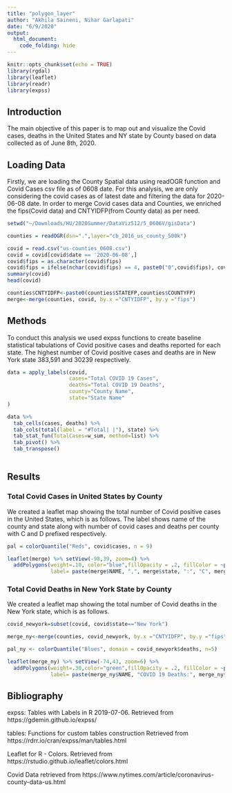 ```yaml
---
title: "polygon_layer"
author: "Akhila Saineni, Nihar Garlapati"
date: "6/9/2020"
output: 
  html_document:
    code_folding: hide
---
```


```r
knitr::opts_chunk$set(echo = TRUE)
library(rgdal)
library(leaflet)
library(readr)
library(expss)
```

## Introduction
The main objective of this paper is to map out and visualize the Covid cases, deaths in the United States and NY state by County based on data collected as of June 8th, 2020. 

## Loading Data
Firstly, we are loading the County Spatial data using readOGR function and Covid Cases csv file as of 0608 date. For this analysis, we are only considering the covid cases as of latest date and filtering the data for 2020-06-08 date. In order to merge Covid cases data and Counties, we enriched the fips(Covid data) and CNTYIDFP(from County data) as per need.

```r
setwd("~/Downloads/HU/2020Summer/DataViz512/5_0606V/gisData")

counties = readOGR(dsn=".",layer="cb_2016_us_county_500k")

covid = read.csv("us-counties_0608.csv")
covid = covid[covid$date == '2020-06-08',]
covid$fips = as.character(covid$fips)
covid$fips = ifelse(nchar(covid$fips) == 4, paste0("0",covid$fips), covid$fips)
summary(covid)
head(covid)

counties$CNTYIDFP<-paste0(counties$STATEFP,counties$COUNTYFP)
merge<-merge(counties, covid, by.x ="CNTYIDFP", by.y ="fips")

```

## Methods
To conduct this analysis we used expss functions to create baseline statistical tabulations of Covid positive cases and deaths reported for each state. The highest number of Covid positive cases and deaths are in New York state 383,591 and 30239 respectively.

```r
data = apply_labels(covid,
                    cases="Total COVID 19 Cases",
                    deaths="Total COVID 19 Deaths", 
                    county="County Name",
                    state="State Name"
)

data %>%
  tab_cells(cases, deaths) %>% 
  tab_cols(total(label = "#Total| |"), state) %>%
  tab_stat_fun(TotalCases=w_sum, method=list) %>%
  tab_pivot() %>%
  tab_transpose()
  
```

## Results

### Total Covid Cases in United States by County
We created a leaflet map showing the total number of Covid positive cases in the United States, which is as follows. The label shows name of the county and state along with number of covid cases and deaths per county with C and D prefixed respectively.

```r
pal = colorQuantile("Reds", covid$cases, n = 9)

leaflet(merge) %>% setView(-98,39, zoom=4) %>%
  addPolygons(weight=.10, color="blue",fillOpacity = .2, fillColor = ~pal(cases),
              label= paste(merge$NAME, ",", merge$state, ":", "C", merge$cases, "D", merge$deaths))
```


### Total Covid Deaths in New York State by County
We created a leaflet map showing the total number of Covid deaths in the New York state, which is as follows. 

```r
covid_newyork=subset(covid, covid$state=="New York")

merge_ny<-merge(counties, covid_newyork, by.x ="CNTYIDFP", by.y ="fips")

pal_ny <- colorQuantile("Blues", domain = covid_newyork$deaths, n=5)

leaflet(merge_ny) %>% setView(-74,43, zoom=6) %>%
  addPolygons(weight=.30,color="green",fillOpacity = .2, fillColor = ~pal_ny(deaths),
              label= paste(merge_ny$NAME, "COVID 19 Deaths:", merge_ny$deaths ))
```


## Bibliography

expss: Tables with Labels in R 2019-07-06. Retrieved from https://gdemin.github.io/expss/

tables: Functions for custom tables construction Retrieved from https://rdrr.io/cran/expss/man/tables.html

Leaflet for R - Colors. Retrieved from https://rstudio.github.io/leaflet/colors.html

Covid Data retrieved from https://www.nytimes.com/article/coronavirus-county-data-us.html
